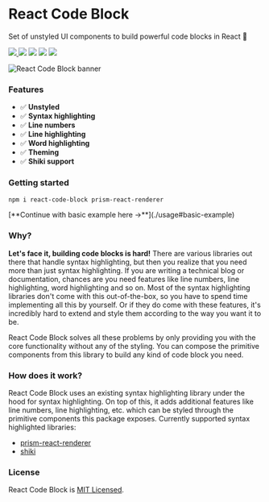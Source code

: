 <div className="text-center my-20">

# React Code Block

Set of unstyled UI components to build powerful code blocks in React 🧩

<div className="flex flex-row items-center flex-wrap justify-center gap-1 mt-4">
  <a href="https://www.npmjs.com/package/react-code-block">
    <img src="https://badgen.net/npm/v/react-code-block" />
  </a>
  <img src="https://badgen.net/bundlephobia/minzip/react-code-block?label=gzipped%20size" />
  <img src="https://badgen.net/npm/types/react-code-block" />
  <img src="https://badgen.net/bundlephobia/tree-shaking/react-code-block" />
  <img src="https://badgen.net/npm/license/react-code-block" />
</div>

</div>


<Image
  src="/banner.jpg"
  alt="React Code Block banner"
  width={2000}
  height={708}
/>

### Features

- ✅ **Unstyled**
- ✅ **Syntax highlighting**
- ✅ **Line numbers**
- ✅ **Line highlighting**
- ✅ **Word highlighting**
- ✅ **Theming**
- ✅ **Shiki support**

### Getting started

```bash hideLineNumbers
npm i react-code-block prism-react-renderer
```

<div className="mt-4">
  [**Continue with basic example here →**](./usage#basic-example)
</div>

### Why?

**Let's face it, building code blocks is hard!** There are various libraries out there that handle syntax highlighting, but then you realize that you need more than just
syntax highlighting. If you are writing a technical blog or documentation, chances are you need features like line numbers, line highlighting, word highlighting and so on.
Most of the syntax highlighting libraries don't come with this out-of-the-box, so you have to spend time implementing all this by yourself. Or if they do come with these
features, it's incredibly hard to extend and style them according to the way you want it to be.

React Code Block solves all these problems by only providing you with the core functionality without any of the styling. You can compose the primitive components from this
library to build any kind of code block you need.

### How does it work?

React Code Block uses an existing syntax highlighting library under the hood for syntax highlighting. On top of this, it adds
additional features like line numbers, line highlighting, etc. which can be styled through the primitive components this package exposes.
Currently supported syntax highlighted libraries:
- [prism-react-renderer](https://github.com/FormidableLabs/prism-react-renderer)
- [shiki](https://shiki.matsu.io/)

### License

React Code Block is [MIT Licensed](https://github.com/blenderskool/react-code-block/blob/master/LICENSE).
